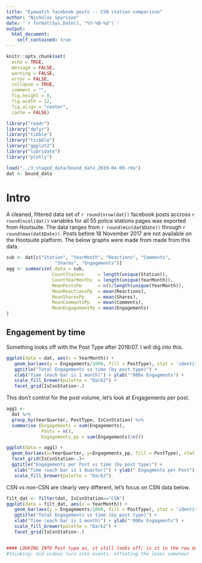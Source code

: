 ```yaml
---
title: "Eyewatch facebook posts -- CSN station comparison"
author: "Nicholas Spyrison"
date: '`r format(Sys.Date(), "%Y-%B-%d")`'
output: 
  html_document:
    self_contained: true
---
```

```r
knitr::opts_chunk$set(
  echo = TRUE,
  message = FALSE,
  warning = FALSE,
  error = FALSE, 
  collapse = TRUE,
  comment = "",
  fig.height = 8,
  fig.width = 12,
  fig.align = "center",
  cache = FALSE)

library("readr")
library("dplyr")
library("tibble")
library("tsibble")
library("ggplot2")
library("lubridate")
library("plotly")

load("../3_staged_data/bound_data_2019-04-09.rda")
dat <- bound_data
```

# Intro 

A cleaned, filtered data set of `r round(nrow(dat))` facebook posts accross `r round(ncol(dat))` variables for all 55 police stations pages was exported from Hootsuite. The data ranges from `r round(min(dat$Date))` through `r round(max(dat$Date))`. Posts before 18 November 2017 are not available on the Hootsuite platform. The below graphs were made from made from this data.

```r
sub <- dat[c("Station", "YearMonth", "Reactions", "Comments",
                  "Shares", "Engagements")]
agg <- summarize(.data = sub,
                 CountStaions     = length(unique(Station)),
                 CountYearMonths  = length(unique(YearMonth)),
                 MeanPostsPm      = n()/length(unique(YearMonth)),
                 MeanReactionsPp  = mean(Reactions),
                 MeanSharesPp     = mean(Shares),
                 MeanCommentsPp   = mean(Comments),
                 MeanEngagementPp = mean(Engagements)
)
```



## Engagement by time

Something looks off with the Post Type after 2018/07. I will dig into this.

```r

ggplot(data = dat, aes(x = YearMonth)) +
   geom_bar(aes(y = Engagements/1000, fill = PostType), stat = 'identity') + 
   ggtitle("Total Engagements vs time (by post type)") +
   xlab("Time (each bar is 1 month)") + ylab("'000x Engagments") +
   scale_fill_brewer(palette = "Dark2") +
   facet_grid(IsCsnStation~.)
```

This don't control for the post volume, let's look at Engagements per post.

```r
agg1 <-
  dat %>%
  group_by(YearQuarter, PostType, IsCsnStation) %>%
  summarise (Engagements = sum(Engagements),
             Posts = n(),
             Engagements_pp = sum(Engagements)/n())

ggplot(data = agg1) +
  geom_bar(aes(x=YearQuarter, y=Engagements_pp, fill = PostType), stat = 'identity') +
  facet_grid(IsCsnStation~.)+
  ggtitle("Engagements per Post vs time (by post type)") +
   xlab("Time (each bar is 1 Quarter)") + ylab(" Engagments per Post") +
   scale_fill_brewer(palette = "Dark2")
```


CSN vs non-CSN are clearly very different, let's focus on CSN data below.

```r
filt_dat <- filter(dat, IsCsnStation=="CSN")
ggplot(data = filt_dat, aes(x = YearMonth)) +
   geom_bar(aes(y = Engagements/1000, fill = PostType), stat = 'identity') + 
   ggtitle("Total Engagements vs time (by post type)") +
   xlab("Time (each bar is 1 month)") + ylab("'000x Engagments") +
   scale_fill_brewer(palette = "Dark2") +
   facet_grid(IsCsnStation~.)


#### LOOKING INTO Post type as, it still looks off; is it in the raw data?
#thinking: did videos turn into events, offseting the level somehow?

```
